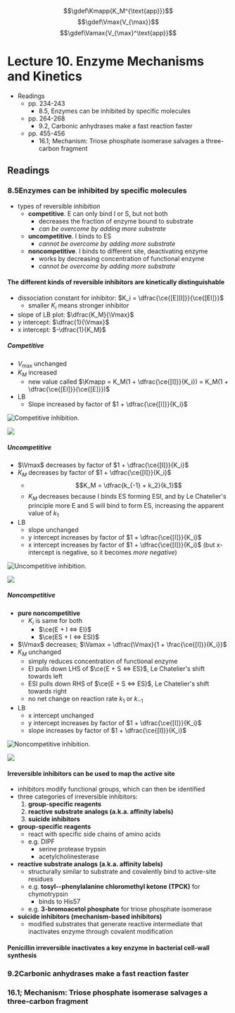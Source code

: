 $$\gdef\Kmapp{K_M^{\text{app}}}$$
$$\gdef\Vmax{V_{\max}}$$
$$\gdef\Vamax{V_{\max}^\text{app}}$$

# Lecture 10. Enzyme Mechanisms and Kinetics

- Readings
  - pp. 234-243
    - 8.5, Enzymes can be inhibited by specific molecules
  - pp. 264-268
    - 9.2, Carbonic anhydrases make a fast reaction faster
  - pp. 455-456
    - 16.1; Mechanism: Triose phosphate isomerase salvages a three-carbon fragment

## Readings

### 8.5<SPACE/>Enzymes can be inhibited by specific molecules
- types of reversible inhibition
  - **competitive**. E can only bind I or S, but not both
    - decreases the fraction of enzyme bound to substrate
    - _can be overcome by adding more substrate_
  - **uncompetitive**. I binds to ES
    - _cannot be overcome by adding more substrate_
  - **noncompetitive**. I binds to different site, deactivating enzyme
    - works by decreasing concentration of functional enzyme
    - _cannot be overcome by adding more substrate_

#### The different kinds of reversible inhibitors are kinetically distinguishable

- dissociation constant for inhibitor: $K_i = \dfrac{\ce{[E][I]}}{\ce{[EI]}}$
  - smaller $K_i$ means stronger inhibitor
- slope of LB plot: $\dfrac{K_M}{\Vmax}$
- y intercept: $\dfrac{1}{\Vmax}$
- x intercept: $-\dfrac{1}{K_M}$

##### Competitive
- $V_{\max}$ unchanged
- $K_M$ increased
  - new value called $\Kmapp = K_M(1 + \dfrac{\ce{[I]}}{K_i}) = K_M(1 + \dfrac{\ce{[EI]}}{\ce{[E]}})$
- LB
  - Slope increased by factor of $1 + \dfrac{\ce{[I]}}{K_i}$

![Competitive inhibition.](./competitive.png)

![](./competitive-lb.png)

##### Uncompetitive
- $\Vmax$ decreases by factor of $1 + \dfrac{\ce{[I]}}{K_i}$
- $K_M$ decreases by factor of $1 + \dfrac{\ce{[I]}}{K_i}$
  - $$K_M = \dfrac{k_{-1} + k_2}{k_1}$$
  - $K_M$ decreases because I binds ES forming ESI, and by Le Chatelier's principle more E and S will bind to form ES, increasing the apparent value of $k_1$
- LB
  - slope unchanged
  - y intercept increases by factor of $1 + \dfrac{\ce{[I]}}{K_i}$
  - x intercept increases by factor of $1 + \dfrac{\ce{[I]}}{K_i}$ (but x-intercept is negative, so it becomes _more negative_)

![Uncompetitive inhibition.](./uncompetitive.png)

![](./uncompetitive-lb.png)

##### Noncompetitive
- **pure noncompetitive**
  - $K_i$ is same for both
    - $\ce{E + I <=> EI}$
    - $\ce{ES + I <=> ESI}$
- $\Vmax$ decreases; $\Vamax = \dfrac{\Vmax}{1 + \frac{\ce{[I]}}{K_i}}$
- $K_M$ unchanged
  - simply reduces concentration of functional enzyme
  - EI pulls down LHS of $\ce{E + S <=> ES}$, Le Chatelier's shift towards left
  - ESI pulls down RHS of $\ce{E + S <=> ES}$, Le Chatelier's shift towards right
  - no net change on reaction rate $k_1$ or $k_{-1}$
- LB
  - x intercept unchanged
  - y intercept increases by factor of $1 + \dfrac{\ce{[I]}}{K_i}$
  - slope increases by factor of $1 + \dfrac{\ce{[I]}}{K_i}$

![Noncompetitive inhibition.](./noncompetitive.png)

![](./noncompetitive-lb.png)

#### Irreversible inhibitors can be used to map the active site
- inhibitors modify functional groups, which can then be identified
- three categories of irreversible inhibitors:
  1. **group-specific reagents**
  2. **reactive substrate analogs (a.k.a. affinity labels)**
  3. **suicide inhibitors**
- **group-specific reagents**
  - react with specific side chains of amino acids
  - e.g. DIPF
    - serine protease trypsin
    - acetylcholinesterase
- **reactive substrate analogs (a.k.a. affinity labels)**
  - structurally similar to substrate and covalently bind to active-site residues
  - e.g. **tosyl-<L/>-phenylalanine chloromethyl ketone (TPCK)** for chymotrypsin
    - binds to His57
  - e.g. **3-bromoacetol phosphate** for triose phosphate isomerase
- **suicide inhibitors (mechanism-based inhibitors)**
  - modified substrates that generate reactive intermediate that inactivates enzyme through covalent modification

#### Penicillin irreversible inactivates a key enzyme in bacterial cell-wall synthesis

### 9.2<SPACE/>Carbonic anhydrases make a fast reaction faster

### 16.1; Mechanism: Triose phosphate isomerase salvages a three-carbon fragment
